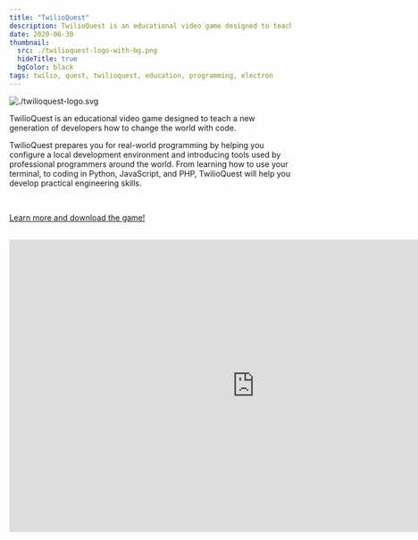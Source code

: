```yaml
---
title: "TwilioQuest"
description: TwilioQuest is an educational video game designed to teach a new generation of developers how to change the world with code.
date: 2020-06-30
thumbnail:
  src: ./twilioquest-logo-with-bg.png
  hideTitle: true
  bgColor: black
tags: twilio, quest, twilioquest, education, programming, electron
---
```


![./twilioquest-logo.svg](./twilioquest-logo.svg)

TwilioQuest is an educational video game designed to teach a new generation of developers how to change the world with code.

TwilioQuest prepares you for real-world programming by helping you configure a local development environment and introducing tools used by professional programmers around the world. From learning how to use your terminal, to coding in Python, JavaScript, and PHP, TwilioQuest will help you develop practical engineering skills.

<br />

[Learn more and download the game!](https://www.twilio.com/quest)

<br />

<iframe
  width="878"
  height="524"
  src="https://www.youtube.com/embed/uS4JssrhUOw"
  frameBorder="0"
  allow="accelerometer; autoplay; clipboard-write; encrypted-media; gyroscope; picture-in-picture"
  allowFullScreen
></iframe>
